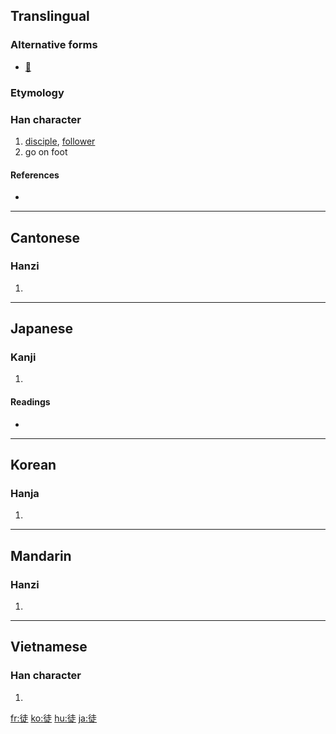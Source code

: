==Translingual==

===Alternative forms===
*[[𨑒]]

===Etymology===
{{Han compound|辵|土|c1=s|c2=p|t1=walk|ls=psc}}

===Han character===
{{Han char|rn=60|rad=彳|as=07|sn=10|four=2428<sub>1</sub>|canj=竹人土卜人 (HOGYO)|ids=⿰[[彳]][[走]]}}

# [[disciple]], [[follower]]
# go on foot

====References====
* {{Han ref|kx=0367.220|dkj=10121|dj=0691.050|hdz=20823.030|uh=5F92|ud=24466|bh=AE7B|bd=44667}}

----

==Cantonese==

===Hanzi===
{{yue-hanzi|jyut=|y=tou4}}

# {{defn|Cantonese|sort=彳07}}

----

==Japanese==

===Kanji===
{{ja-kanji|grade=4|rs=彳07}}

# {{defn|Japanese|sort=彳07}}

====Readings====
* {{ja-readings|on=[[と]] (to)|kun=[[かち]] (kachi), [[ともがら]] (tomogara), [[いたずらに]] (itazurani)}}

----

==Korean==

===Hanja===
{{ko-hanja|hangeul=도|eumhun=|rv=do|mr=to|y=to}}

# {{defn|Korean|sort=彳07}}

----

==Mandarin==

===Hanzi===
{{cmn-hanzi|pin=[[tú]] ([[tu2]])|wg=t'u<sup>2</sup>}}

# {{defn|Mandarin|sort=彳07}}

----

==Vietnamese==

===Han character===
{{vi-hantu|[[đồ]]|rs=彳07}}

# {{defn|Vietnamese|sort=彳07}}

[[fr:徒]]
[[ko:徒]]
[[hu:徒]]
[[ja:徒]]